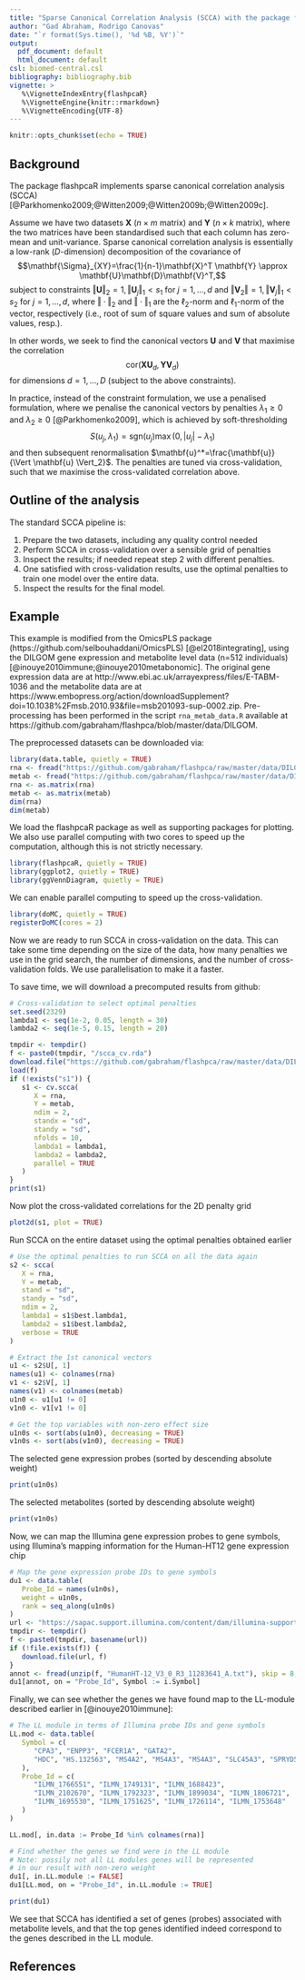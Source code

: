 ```yaml
---
title: "Sparse Canonical Correlation Analysis (SCCA) with the package flashpcaR"
author: "Gad Abraham, Rodrigo Canovas"
date: "`r format(Sys.time(), '%d %B, %Y')`"
output:
  pdf_document: default
  html_document: default
csl: biomed-central.csl
bibliography: bibliography.bib
vignette: >
   %\VignetteIndexEntry{flashpcaR}
   %\VignetteEngine{knitr::rmarkdown}
   %\VignetteEncoding{UTF-8}
---
```


```r
knitr::opts_chunk$set(echo = TRUE)
```

## Background

The package flashpcaR implements sparse canonical correlation analysis (SCCA)
[@Parkhomenko2009;@Witten2009;@Witten2009b;@Witten2009c].

Assume we have two datasets $\mathbf{X}$ ($n \times m$ matrix) and $\mathbf{Y}$ ($n \times k$ matrix),
where the two matrices have been standardised such that each column has zero-mean and unit-variance.
Sparse canonical correlation analysis is essentially a low-rank ($D$-dimension) decomposition of the covariance of
$$\mathbf{\Sigma}_{XY}=\frac{1}{n-1}\mathbf{X}^T \mathbf{Y} \approx \mathbf{U}\mathbf{D}\mathbf{V}^T,$$
subject to constraints $\Vert \mathbf{U} \Vert_2 = 1, \Vert \mathbf{U}_j \Vert_1<s_1$ for $j=1,\ldots,d$
and $\Vert \mathbf{V}_2 \Vert = 1, \Vert \mathbf{V}_j \Vert_1<s_2$ for $j=1,\ldots,d$,
where $\Vert \cdot \Vert_2$ and $\Vert \cdot \Vert_1$ are
the $\ell_2$-norm and $\ell_1$-norm of the vector, respectively
(i.e., root of sum of square values and sum of absolute values, resp.).

In other words, we seek to find the canonical vectors $\mathbf{U}$ and $\mathbf{V}$ that maximise the correlation
$$\mbox{cor}(\mathbf{X} \mathbf{U}_d, \mathbf{Y} \mathbf{V}_d)$$
for dimensions $d=1,...,D$ (subject to the above constraints).

In practice, instead of the constraint formulation, we use a penalised formulation, where we penalise
the canonical vectors by penalties $\lambda_1 \geq 0$ and $\lambda_2 \geq 0$ [@Parkhomenko2009],
which is achieved by soft-thresholding
$$S(u_j, \lambda_1) = \mbox{sgn}(u_j) \max(0, \left| u_j \right| - \lambda_1)$$
and then subsequent renormalisation $\mathbf{u}^*=\frac{\mathbf{u}}{\Vert \mathbf{u} \Vert_2}$.
The penalties are tuned via cross-validation, such that we maximise the cross-validated
correlation above.

## Outline of the analysis

The standard SCCA pipeline is:

1. Prepare the two datasets, including any quality control needed
2. Perform SCCA in cross-validation over a sensible grid of penalties
3. Inspect the results; if needed repeat step 2 with different penalties.
4. One satisfied with cross-validation results, use the optimal penalties to train
one model over the entire data.
5. Inspect the results for the final model.

## Example

This example is modified from the OmicsPLS package (https://github.com/selbouhaddani/OmicsPLS)
[@el2018integrating], using the DILGOM gene expression and metabolite level data
(n=512 individuals) [@inouye2010immune;@inouye2010metabonomic]. The original gene expression data are at http://www.ebi.ac.uk/arrayexpress/files/E-TABM-1036
and the metabolite data are at https://www.embopress.org/action/downloadSupplement?doi=10.1038%2Fmsb.2010.93&file=msb201093-sup-0002.zip.
Pre-processing has been performed in the script `rna_metab_data.R` available
at https://github.com/gabraham/flashpca/blob/master/data/DILGOM.

The preprocessed datasets can be downloaded via:
```r
library(data.table, quietly = TRUE)
rna <- fread("https://github.com/gabraham/flashpca/raw/master/data/DILGOM/rna.txt.gz")
metab <- fread("https://github.com/gabraham/flashpca/raw/master/data/DILGOM/metab.txt.gz")
rna <- as.matrix(rna)
metab <- as.matrix(metab)
dim(rna)
dim(metab)
```

We load the flashpcaR package as well as supporting packages for plotting. We
also use parallel computing with two cores to speed up the computation,
although this is not strictly necessary.
```r
library(flashpcaR, quietly = TRUE)
library(ggplot2, quietly = TRUE)
library(ggVennDiagram, quietly = TRUE)
```

We can enable parallel computing to speed up the cross-validation.
```r
library(doMC, quietly = TRUE)
registerDoMC(cores = 2)
```

Now we are ready to run SCCA in cross-validation on the data. This can take
some time depending on the size of the data, how many penalties we use in the
grid search, the number of dimensions, and the number of cross-validation folds.
We use parallelisation to make it a faster.

To save time, we will download a precomputed results from github:
```r

# Cross-validation to select optimal penalties
set.seed(2329)
lambda1 <- seq(1e-2, 0.05, length = 30)
lambda2 <- seq(1e-5, 0.15, length = 20)

tmpdir <- tempdir()
f <- paste0(tmpdir, "/scca_cv.rda")
download.file("https://github.com/gabraham/flashpca/raw/master/data/DILGOM/scca_cv.rda", f)
load(f)
if (!exists("s1")) {
   s1 <- cv.scca(
      X = rna,
      Y = metab,
      ndim = 2,
      standx = "sd",
      standy = "sd",
      nfolds = 10,
      lambda1 = lambda1,
      lambda2 = lambda2,
      parallel = TRUE
   )
}
print(s1)
```

Now plot the cross-validated correlations for the 2D penalty grid

```r
plot2d(s1, plot = TRUE)
```

Run SCCA on the entire dataset using the optimal penalties obtained earlier

```r

# Use the optimal penalties to run SCCA on all the data again
s2 <- scca(
   X = rna,
   Y = metab,
   stand = "sd",
   standy = "sd",
   ndim = 2,
   lambda1 = s1$best.lambda1,
   lambda2 = s1$best.lambda2,
   verbose = TRUE
)

# Extract the 1st canonical vectors
u1 <- s2$U[, 1]
names(u1) <- colnames(rna)
v1 <- s2$V[, 1]
names(v1) <- colnames(metab)
u1n0 <- u1[u1 != 0]
v1n0 <- v1[v1 != 0]

# Get the top variables with non-zero effect size
u1n0s <- sort(abs(u1n0), decreasing = TRUE)
v1n0s <- sort(abs(v1n0), decreasing = TRUE)
```

The selected gene expression probes (sorted by descending absolute weight)

```r
print(u1n0s)
```

The selected metabolites (sorted by descending absolute weight)

```r
print(v1n0s)
```

Now, we can map the Illumina gene expression probes to gene symbols, using Illumina's mapping information
for the Human-HT12 gene expression chip

```r
# Map the gene expression probe IDs to gene symbols
du1 <- data.table(
   Probe_Id = names(u1n0s),
   weight = u1n0s,
   rank = seq_along(u1n0s)
)
url <- "https://sapac.support.illumina.com/content/dam/illumina-support/documents/downloads/productfiles/humanht-12/v3/humanht-12_v3_0_r3_11283641_a_txt.zip"
tmpdir <- tempdir()
f <- paste0(tmpdir, basename(url))
if (!file.exists(f)) {
   download.file(url, f)
}
annot <- fread(unzip(f, "HumanHT-12_V3_0_R3_11283641_A.txt"), skip = 8, fill = TRUE)
du1[annot, on = "Probe_Id", Symbol := i.Symbol]
```

Finally, we can see whether the genes we have found map to the LL-module described earlier in [@inouye2010immune]:
```r
# The LL module in terms of Illumina probe IDs and gene symbols
LL.mod <- data.table(
   Symbol = c(
      "CPA3", "ENPP3", "FCER1A", "GATA2",
      "HDC", "HS.132563", "MS4A2", "MS4A3", "MS4A3", "SLC45A3", "SPRYD5"
   ),
   Probe_Id = c(
      "ILMN_1766551", "ILMN_1749131", "ILMN_1688423",
      "ILMN_2102670", "ILMN_1792323", "ILMN_1899034", "ILMN_1806721",
      "ILMN_1695530", "ILMN_1751625", "ILMN_1726114", "ILMN_1753648"
   )
)

LL.mod[, in.data := Probe_Id %in% colnames(rna)]

# Find whether the genes we find were in the LL module
# Note: possily not all LL modules genes will be represented
# in our result with non-zero weight
du1[, in.LL.module := FALSE]
du1[LL.mod, on = "Probe_Id", in.LL.module := TRUE]

print(du1)
```

We see that SCCA has identified a set of genes (probes) associated with metabolite levels, and that the top genes identified indeed correspond to the genes described in the LL module.

## References

